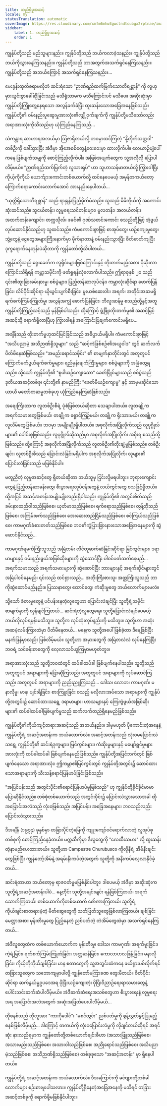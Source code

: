 ```yaml
---
title: တည်ရှိမှုအဆင့်
locale: my
statusTranslation: automatic
coverImage: https://res.cloudinary.com/xmfm6mhw3gwctndtcubgx2rptnae/image/upload/v1740468922/small_cover_tratado_de_psicologia_revolucionaria_a4c0dca4e0.webp
sidebar:
    label: 1. တည်ရှိမှုအဆင့်
    order: 1
---
```

ကျွန်ုပ်တို့သည် မည်သူများနည်း။ ကျွန်ုပ်တို့သည် ဘယ်ကလာခဲ့သနည်း။ ကျွန်ုပ်တို့သည် ဘယ်ကိုသွားနေကြသနည်း။ ကျွန်ုပ်တို့သည် ဘာအတွက်အသက်ရှင်နေကြသနည်း။ ကျွန်ုပ်တို့သည် အဘယ်ကြောင့် အသက်ရှင်နေကြသနည်း။...

မေးခွန်းထုတ်စရာမလိုဘဲ ဆင်းရဲသော "ဉာဏ်ရည်ထက်မြက်သောတိရစ္ဆာန်" ကို လူဟု မှားယွင်းစွာခေါ်ဆိုခြင်းသည် မသိရုံသာမက မသိကြောင်းပင် မသိပေ။ အဆိုးဆုံးမှာ ကျွန်ုပ်တို့ကြုံတွေ့နေရသော အလွန်ခက်ခဲပြီး ထူးဆန်းသောအခြေအနေဖြစ်သည်။ ကျွန်ုပ်တို့၏ ဝမ်းနည်းပူဆွေးမှုအားလုံး၏လျှို့ဝှက်ချက်ကို ကျွန်ုပ်တို့မသိသော်လည်း အရာအားလုံးကိုသိသည်ဟု ယုံကြည်နေကြသည်...

သဲကန္တာရ ဆာဟာရအလယ်မှာ သြဇာရှိတယ်လို့ ဘဝမှာထင်ကြတဲ့ "နို့တိုက်သတ္တဝါ" တစ်ဦးကို ခေါ်သွားပြီး အဲဒီမှာ အိုအေစစ်တွေနဲ့ဝေးဝေးမှာ ထားလိုက်ပါ။ လေယာဉ်ပျံပေါ်ကနေ ဖြစ်ပျက်သမျှကို စောင့်ကြည့်လိုက်ပါ။ အဖြစ်အပျက်တွေက သူ့အလိုလို ပြောပါလိမ့်မယ်။ "ဉာဏ်ရည်ထက်မြက်တဲ့ လူသားရုပ်" ဟာ သူဟာသန်မာတယ်လို့ ကြွားဝါပြီး ကိုယ့်ကိုကိုယ် ယောက်ျားကောင်းတစ်ယောက်လို့ ထင်နေပေမယ့် အမှန်တကယ်တော့ ကြောက်စရာကောင်းလောက်အောင် အားနည်းနေပါတယ်...

"ယုတ္တိရှိသောတိရစ္ဆာန်" သည် ရာနှုန်းပြည့်မိုက်မဲသည်။ သူသည် မိမိကိုယ်ကို အကောင်းဆုံးထင်သည်။ သူငယ်တန်း၊ လူမှုရေးသင်တန်းများ၊ မူလတန်း၊ အလယ်တန်း၊ အထက်တန်းကျောင်း၊ တက္ကသိုလ်၊ ဖခင်၏ ဂုဏ်သတင်းကောင်း စသည်တို့ဖြင့် အံ့ဖွယ်လုပ်ဆောင်နိုင်သည်ဟု သူထင်သည်။ ကံမကောင်းစွာဖြင့် စာအုပ်တွေ၊ ယဉ်ကျေးမှုတွေ၊ ဘွဲ့တွေနဲ့ ငွေတွေအများကြီးနောက်မှာ ဗိုက်နာတာနဲ့ ဝမ်းနည်းသွားပြီး စိတ်ဓာတ်ကျပြီး ဒုက္ခရောက်နေတုန်းပဲဆိုတာကို ကျွန်တော်တို့သိပါတယ်...

ကျွန်ုပ်တို့သည် ရှေးခေတ်က လူရိုင်းများဖြစ်ကြောင်းနှင့် တိုးတက်မည့်အစား ပိုဆိုးလာကြောင်းသိရှိရန် ကမ္ဘာ့သမိုင်းကို ဖတ်ရှုရန်လုံလောက်ပါသည်။ ဤရာစုနှစ် ၂၀ သည် ၎င်း၏ထူးခြားခမ်းနားမှု၊ စစ်ပွဲများ၊ ပြည့်တန်ဆာလုပ်ငန်း၊ ကမ္ဘာလုံးဆိုင်ရာ ဖောက်ပြန်ခြင်း၊ လိင်ပိုင်းဆိုင်ရာ ယိုယွင်းပျက်စီးခြင်း၊ မူးယစ်ဆေးဝါး၊ အရက်၊ အတိုင်းအဆမရှိ ရက်စက်ကြမ်းကြုတ်မှု၊ အလွန်အကျွံ ဖောက်ပြန်ခြင်း၊ ဘီလူးဆန်မှု စသည်တို့နှင့်အတူ ကျွန်ုပ်တို့ကြည့်သင့်သည့် မှန်ဖြစ်ပါသည်။ ထို့ကြောင့် ဖွံ့ဖြိုးတိုးတက်မှု၏ အဆင့်မြင့်အဆင့်သို့ ရောက်ရှိလာပြီဟု ကြွားဝါရန် အကြောင်းပြချက်ကောင်းမရှိပေ...

အချိန်သည် တိုးတက်မှုဟုထင်မြင်ခြင်းသည် အဓိပ္ပာယ်မရှိပါ။ ကံမကောင်းစွာဖြင့် "အသိပညာမဲ့ အသိဉာဏ်ရှိသူများ" သည် "ဆင့်ကဲဖြစ်စဉ်၏အယူဝါဒ" တွင် ဆက်လက်ပိတ်မိနေဆဲဖြစ်သည်။ "အမည်းရောင်သမိုင်း" ၏ စာမျက်နှာတိုင်းတွင် အတူတူပင် ကြောက်မက်ဖွယ်ရက်စက်မှုများ၊ ရည်မှန်းချက်ကြီးမှုများ၊ စစ်ပွဲများကို အမြဲတွေ့ရသည်။ သို့သော် ကျွန်ုပ်တို့၏ "စူပါယဉ်ကျေးသော" ခေတ်ပြိုင်များသည် စစ်ပွဲသည် ဒုတိယအဆင့်တစ်ခု၊ ၎င်းတို့၏ နာမည်ကြီး "ခေတ်မီယဉ်ကျေးမှု" နှင့် ဘာမှမဆိုင်သော ယာယီ မတော်တဆမှုတစ်ခုဟု ယုံကြည်နေကြဆဲဖြစ်သည်။

အရေးကြီးတာက လူတစ်ဦးစီရဲ့ ပုံစံဖြစ်တယ်ဆိုတာ သေချာပါတယ်။ လူတချို့က အရက်သမားတွေဖြစ်မယ်၊ တချို့က ရှောင်ကြဉ်မယ်၊ တချို့က ရိုးသားမယ်၊ တချို့က လူလိမ်တွေဖြစ်မယ်။ ဘဝမှာ အမျိုးမျိုးရှိပါတယ်။ အစုလိုက်အပြုံလိုက်သည် လူပုဂ္ဂိုလ်များ၏ ပေါင်းစုဖြစ်သည်။ လူပုဂ္ဂိုလ်ဆိုသည်မှာ အစုလိုက်အပြုံလိုက်၊ အစိုးရ စသည်တို့ဖြစ်သည်။ ထို့ကြောင့် အစုလိုက်အပြုံလိုက်သည် လူတစ်ဦး၏တိုးချဲ့မှုဖြစ်သည်။ တစ်ဦးချင်း၊ လူတစ်ဦးစီသည် ပြောင်းလဲခြင်းမရှိပါက အစုလိုက်အပြုံလိုက်၊ လူများ၏ ပြောင်းလဲခြင်းသည် မဖြစ်နိုင်ပါ။

မတူညီတဲ့ လူမှုအဆင့်တွေ ရှိတယ်ဆိုတာ ဘယ်သူမှ ငြင်းလို့မရပါဘူး။ ဘုရားကျောင်းတွေနဲ့ ပြည့်တန်ဆာခန်းတွေ၊ စီးပွားရေးလုပ်ငန်းတွေနဲ့ လယ်ကွင်းတွေ စသဖြင့်ရှိတယ်။ ထို့အပြင် အဆင့်အတန်းအမျိုးမျိုးလည်းရှိပါသည်။ ကျွန်ုပ်တို့၏ အတွင်းစိတ်သည် ခမ်းနားထည်ဝါသည်ဖြစ်စေ၊ ယုတ်မာသည်ဖြစ်စေ၊ ရက်ရောသည်ဖြစ်စေ၊ တွန့်တိုသည်ဖြစ်စေ၊ အကြမ်းဖက်သည်ဖြစ်စေ၊ အေးဆေးတည်ငြိမ်သည်ဖြစ်စေ၊ စင်ကြယ်သည်ဖြစ်စေ၊ ကာမဂုဏ်ခံစားတတ်သည်ဖြစ်စေ ဘဝ၏ကွဲပြားခြားနားသောအခြေအနေများကို ဆွဲဆောင်နိုင်သည်...

ကာမဂုဏ်ရမက်ကြီးသူသည် အမြဲတမ်း လိင်တူဆက်ဆံခြင်းဆိုင်ရာ မြင်ကွင်းများ၊ ဒရာမာများနှင့် ဝမ်းနည်းဖွယ်အဖြစ်ဆိုးများကို ဆွဲဆောင်ပြီး ပါဝင်ပတ်သက်နေမည်... အရက်သမားသည် အရက်သမားများကို ဆွဲဆောင်ပြီး ဘားများနှင့် အရက်ဆိုင်များတွင် အမြဲပါဝင်နေမည်၊ ၎င်းသည် ထင်ရှားသည်... အတိုးကြီးစားသူ၊ အတ္တကြီးသူသည် ဘာကိုဆွဲဆောင်မည်နည်း။ ပြဿနာတွေ၊ ထောင်တွေ၊ ကံဆိုးမှုတွေ ဘယ်လောက်များမလဲ။

သို့သော် ခံစားမှုတွေနဲ့ ပင်ပန်းနေတဲ့လူတွေဟာ ပြောင်းလဲချင်ပြီး သူတို့ရဲ့သမိုင်းစာမျက်နှာကို လှန်ချင်ကြတယ်... ဆင်းရဲတဲ့လူတွေရေ။ သူတို့ပြောင်းလဲချင်ပေမယ့် ဘယ်လိုလုပ်ရမှန်းမသိဘူး။ သူတို့က လုပ်ထုံးလုပ်နည်းကို မသိဘူး။ သူတို့ဟာ အဆုံးအဆမဲ့လမ်းကြားထဲမှာ ပိတ်မိနေတယ်... မနေ့က သူတို့အပေါ်ဖြစ်ခဲ့တာ ဒီနေ့ဖြစ်ပြီး မနက်ဖြန်မှာလည်း ဖြစ်လိမ့်မယ်။ သူတို့ဟာ အမှားတွေကို အမြဲတလဲလဲ လုပ်နေကြပြီး ဘဝရဲ့ သင်ခန်းစာတွေကို လေ့လာသင်ယူကြမှာမဟုတ်ဘူး။

အရာအားလုံးသည် သူတို့ဘဝထဲတွင် ထပ်ခါထပ်ခါ ဖြစ်ပျက်နေပါသည်။ သူတို့သည် အတူတူပင် အရာများကို ပြောဆိုကြသည်၊ အတူတူပင် အရာများကို လုပ်ဆောင်ကြသည်၊ အတူတူပင် အရာများကို ညည်းညူကြသည်... ဒေါသ၊ လောဘ၊ ကာမဂုဏ်၊ မနာလိုမှု၊ မာန၊ ပျင်းရိခြင်း၊ စားကြူးခြင်း စသည့် မလိုလားအပ်သော အရာများကို ကျွန်ုပ်တို့အတွင်း၌ ဆောင်ထားသရွေ့ ဒရာမာများ၊ ဟာသများနှင့် ကြေကွဲဖွယ်အဖြစ်ဆိုးများ၏ ထပ်ခါထပ်ခါဖြစ်ပျက်မှုသည် ဆက်လက်တည်ရှိနေမည်ဖြစ်သည်။

ကျွန်ုပ်တို့၏ကိုယ်ကျင့်တရားအဆင့်သည် အဘယ်နည်း။ ဒါမှမဟုတ် ပိုကောင်းတဲ့အနေနဲ့ ကျွန်ုပ်တို့ရဲ့ အဆင့်အတန်းက ဘယ်လောက်လဲ။ အဆင့်အတန်းသည် လုံးဝမပြောင်းလဲသရွေ့ ကျွန်ုပ်တို့၏ ဆင်းရဲဒုက္ခများ၊ မြင်ကွင်းများ၊ ကံဆိုးမှုများနှင့် မပျော်ရွှင်မှုများအားလုံးကို ထပ်ခါထပ်ခါ ဖြစ်ပျက်နေမည်ဖြစ်သည်။ ကျွန်ုပ်တို့အပြင်ဘက်တွင် ဖြစ်ပျက်နေသော အရာအားလုံး၊ ဤကမ္ဘာ၏မြင်ကွင်းတွင် ကျွန်ုပ်တို့အတွင်း၌ ဆောင်ထားသောအရာများကို သီးသန့်ရောင်ပြန်ဟပ်ခြင်းဖြစ်သည်။

"အပြင်ပန်းသည် အတွင်းပိုင်း၏ရောင်ပြန်ဟပ်မှုဖြစ်သည်" ဟု ကျွန်ုပ်တို့ခိုင်ခိုင်မာမာပြောဆိုနိုင်သည်။ တစ်စုံတစ်ယောက်သည် အတွင်းပိုင်း၌ ပြောင်းလဲသွားသောအခါ ထိုအပြောင်းအလဲသည် လုံးဝဖြစ်သည်၊ အပြင်ပန်း၊ အခြေအနေများ၊ ဘဝသည်လည်း ပြောင်းလဲသွားသည်။

ဒီအချိန် (၁၉၇၄) ခုနှစ်မှာ တခြားပိုင်တဲ့မြေကို ကျူးကျော်ဝင်ရောက်လာတဲ့ လူအုပ်စုတစ်စုကို စောင့်ကြည့်နေခဲ့တယ်။ မက္ကဆီကိုမှာ ဒီလူတွေကို "လေထီးသမား" လို့ ထူးဆန်းတဲ့နာမည်ပေးထားတယ်။ သူတို့ဟာ Campestre Churubusco ကိုလိုနီရဲ့ အိမ်နီးချင်းတွေဖြစ်ပြီး ကျွန်တော့်အိမ်နဲ့ အရမ်းနီးကပ်တဲ့အတွက် သူတို့ကို အနီးကပ်လေ့လာနိုင်ခဲ့တယ်...

ဆင်းရဲတာဟာ ဘယ်တော့မှ ရာဇဝတ်မှုမဖြစ်နိုင်ပါဘူး၊ ဒါပေမယ့် အဲဒီမှာ အဆိုးဆုံးက သူတို့ရဲ့အဆင့်အတန်းပါပဲ... နေ့တိုင်း သူတို့အချင်းချင်း ရန်ဖြစ်ကြတယ်၊ အရက်သောက်ကြတယ်၊ တစ်ယောက်ကိုတစ်ယောက် စော်ကားကြတယ်၊ သူတို့ရဲ့ ကိုယ်ချင်းစာတရားမဲ့တဲ့ မိတ်ဆွေတွေကို သတ်ဖြတ်သူတွေဖြစ်လာကြတယ်၊ ချစ်ခြင်းမေတ္တာအစား မုန်းတီးမှုတွေ ပြည့်နေတဲ့ ညစ်ပတ်တဲ့ တဲအိမ်တွေထဲမှာ အသက်ရှင်နေကြတယ်...

အဲဒီလူတွေထဲက တစ်ယောက်ယောက်က မုန်းတီးမှု၊ ဒေါသ၊ ကာမဂုဏ်၊ အရက်မူးခြင်း၊ ကဲ့ရဲ့ခြင်း၊ ရက်စက်ကြမ်းကြုတ်ခြင်း၊ အတ္တဆန်ခြင်း၊ ကောလာဟလဖြန့်ခြင်း၊ မနာလိုခြင်း၊ ကိုယ့်ကိုကိုယ်ချစ်ခြင်း၊ မာန စတာတွေကို သူ့အတွင်းထဲကနေ ဖယ်ရှားပစ်လိုက်ရင် တခြားသူတွေက သဘောကျမှာပါလို့ ကျွန်တော်မကြာခဏ တွေးမိတယ်။ စိတ်ပိုင်းဆိုင်ရာ ဆက်နွယ်မှုဥပဒေအရ ပိုပြီးယဉ်ကျေးတဲ့၊ ပိုပြီးဝိညာဉ်ရေးရာသမားတွေနဲ့ ပေါင်းသင်းဆက်ဆံပါလိမ့်မယ်။ အဲဒီဆက်ဆံရေးအသစ်တွေဟာ စီးပွားရေးနဲ့ လူမှုရေးအရ အပြောင်းအလဲအတွက် အဆုံးအဖြတ်ပေးပါလိမ့်မယ်...

ထိုစနစ်သည် ထိုလူအား "ကားဂိုဒေါင်"၊ "မစင်တွင်း" ညစ်ပတ်မှုကို စွန့်လွှတ်ခွင့်ပြုမည့်စနစ်ဖြစ်လိမ့်မည်... ဒါကြောင့် တကယ်ကို လုံးဝပြောင်းလဲမှုကို လိုချင်တယ်ဆိုရင် အရင်ဆုံး နားလည်ရမှာက ကျွန်တော်တို့တစ်ယောက်ချင်းစီဟာ (အသားဖြူသည်ဖြစ်စေ၊ အသားမည်းသည်ဖြစ်စေ၊ အသားဝါသည်ဖြစ်စေ၊ အညိုရောင်သည်ဖြစ်စေ၊ အသိပညာမဲ့သည်ဖြစ်စေ၊ အသိဉာဏ်ရှိသည်ဖြစ်စေ) တစ်ခုခုသော "အဆင့်အတန်း" မှာ ရှိနေပါတယ်။

ကျွန်ုပ်တို့ရဲ့ အဆင့်အတန်းက ဘယ်လောက်လဲ။ ဒီအကြောင်းကို ခင်ဗျားတို့တစ်ခါလောက်များ စဉ်းစားဖူးပါသလား။ ကျွန်ုပ်တို့ရှိနေတဲ့အခြေအနေကို မသိရင် တခြားအဆင့်တစ်ခုကို ရောက်ဖို့မဖြစ်နိုင်ပါဘူး။

